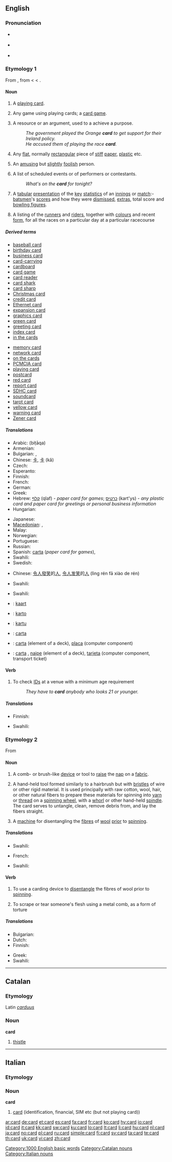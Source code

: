 {{wikipedia}}
==English==

===Pronunciation===
* {{IPA|/kɑːd/}} {{italbrac|[[RP]]}}
* {{a|US}} {{IPA|/kɑːrd/}}
* {{audio|en-us-card.ogg|Audio (US)}}
*: {{rhymes|ɑː(r)d}}

===Etymology 1===
From {{etyl|enm|en}} {{term|carde|lang=enm||playing card}}, from {{etyl|fro|en}} {{term|carte||lang=fro}} < {{etyl|la|en}} {{term|charta|lang=la}} < {{etyl|grc|en}} {{term|χάρτης||paper, papyrus|tr=chartēs|lang=grc|sc=polytonic}}.

====Noun====
{{en-noun|s|-}}

# A [[playing card]].
# {{context|in plural}} Any game using playing cards; a [[card game]].
# A resource or an argument, used to a achieve a purpose.
#: ''The government played the Orange '''card''' to get support for their Ireland policy.''
#: ''He accused them of playing the race '''card'''.''
# Any [[flat]], normally [[rectangular]] piece of [[stiff]] [[paper]], [[plastic]] etc.
# {{informal}} An [[amusing]] but [[slightly]] [[foolish]] person.
# A list of scheduled events or of performers or contestants.
#: ''What's on the '''card''' for tonight?''
# {{Cricket}} A [[tabular]] [[presentation]] of the [[key]] [[statistics]] of an [[innings]] or [[match]]:- [[batsman|batsmen]]'s [[score]]s and how they were [[dismissed]], [[extras]], total score and [[bowling figures]].
# {{horse racing}} A listing of the [[runner]]s and [[rider]]s, together with [[colour]]s and recent [[form]], for all the races on a particular day at a particular racecourse

=====Derived terms=====
{{rel-top|terms derived from ''card (noun)''}}
* [[baseball card]]
* [[birthday card]]
* [[business card]]
* [[card-carrying]]
* [[cardboard]]
* [[card game]]
* [[card reader]]
* [[card shark]]
* [[card sharp]]
* [[Christmas card]]
* [[credit card]]
* [[Ethernet card]]
* [[expansion card]]
* [[graphics card]]
* [[green card]]
* [[greeting card]]
* [[index card]]
* [[in the cards]]
{{rel-mid}}
* [[memory card]]
* [[network card]]
* [[on the cards]]
* [[PCMCIA card]]
* [[playing card]]
* [[postcard]]
* [[red card]]
* [[report card]]
* [[SDHC card]]
* [[soundcard]]
* [[tarot card]]<!-- capitalised? -->
* [[yellow card]]
* [[warning card]]
* [[Zener card]]
{{rel-bottom}}

=====Translations=====
{{trans-see|a playing card|playing card}}
{{trans-top|a flat, normally rectangular piece of stiff paper, plastic etc.}}
* Arabic: {{Arab|[[بطاقة]]}} (biṭāqa) {{f}}
* Armenian: {{t-|hy|քարտ|tr=k’art|xs=Armenian}}
* Bulgarian: {{t+|bg|карта|f}},  {{t|bg|картичка|f}}
* Chinese: [[卡]], [[卡]] (kǎ)
* Czech: {{t-|cs|karta|f}}
* Esperanto: {{t-|eo|karto|xs=Esperanto}}
* Finnish: {{t+|fi|kortti}}
* French: {{t+|fr|carte|f}}
* German: {{t|de|Karte|f}}
* Greek: {{t|el|κάρτα|f|tr=karta}}
* Hebrew: [[קלף]] (qlaf) {{m}} - ''paper card for games''; [[כרטיס]] (kart'ys) {{m}} - ''any plastic card and paper card for greetings or personal business information''
* Hungarian: {{t+|hu|kártya}}
{{trans-mid}}
* Japanese: {{t+|ja|カード|tr=kādo}}
* [[Macedonian]]: {{t-|mk|карта|f|tr=kárta|xs=Macedonian}},  {{t|mk|картичка|f|tr=kártička|xs=Macedonian}}
* Malay: {{t+|ms|kad|xs=Malay}}
* Norwegian: {{t+|no|kort|n}}
* Portuguese: {{t+|pt|cartão|m}}
* Russian: {{t+|ru|карточка|f|tr=kártočka}}
* Spanish: [[carta]] {{f}} (''paper card for games''),  {{t+|es|tarjeta|f}}
* Swahili: {{t|sw|kadi|xs=Swahili}}
* Swedish: {{t+|sv|kort}}
{{trans-bottom}}

{{trans-top|(informal) An amusing person}}
* Chinese: [[令人]][[發笑]]的[[人]], [[令人]][[发笑]]的[[人]] (lìng rén fā xiào de rén)
{{trans-mid}}
* Swahili: {{t|sw|kadi|xs=Swahili}}
{{trans-bottom}}

{{trans-top|(cricket) A tabular presentation of the key statistics of an innings or match}}
* Swahili: {{t|sw|kadi|xs=Swahili}}
{{trans-mid}}
{{trans-bottom}}

{{checktrans-top}}
* {{ttbc|Dutch}}: [[kaart]] {{f}}
* {{ttbc|Ido}}: [[karto]]
* {{ttbc|Indonesian}}: [[kartu]]
{{checktrans-mid}}
* {{ttbc|Interlingua}}: [[carta]]
* {{ttbc|Portuguese}}: [[carta]] {{f}} (element of a deck), [[placa]] {{f}} (computer component)
* {{ttbc|Spanish}}: [[carta]] {{f}}, [[naipe]] {{m}} (element of a deck), [[tarjeta]] {{f}} (computer component, transport ticket)
{{checktrans-bottom}}

====Verb====
{{en-verb}}

# To check [[ID]]s at a venue with a minimum age requirement
#: ''They have to '''card''' anybody who looks 21 or younger.''

=====Translations=====
{{trans-top|to check ID's}}
* Finnish: {{t+|fi|tarkistaa}} {{t-|fi|henkilöllisyys}}
{{trans-mid}}
* Swahili: {{t|sw|kadi|xs=Swahili}}
{{trans-bottom}}

===Etymology 2===
From {{etyl|la|en}} {{term|carduus||lang=la|thistle}}

{{etystub|caro, *caritare, caritores, carrere??? must be connected. Is carduus really in this?}}

====Noun====
{{en-noun}}

# {{rare|textiles}} A comb- or brush-like [[device]] or tool to [[raise]] the [[nap]] on a [[fabric]].
# {{textiles}} A hand-held tool formed similarly to a hairbrush but with [[bristles]] of wire or other rigid material.  It is used principally with raw cotton, wool, hair, or other natural fibers to prepare these materials for spinning into [[yarn]] or [[thread]] on a [[spinning wheel]], with a [[whorl]] or other hand-held [[spindle]].  The card serves to untangle, clean, remove debris from, and lay the fibers straight.
# {{rare|textiles}} A [[machine]] for disentangling the [[fibre]]s of [[wool]] [[prior]] to [[spinning]].

=====Translations=====
{{trans-top|A device to raise the nap on a fabric}}
* Swahili: {{t|sw|kadi|xs=Swahili}}
{{trans-mid}}
{{trans-bottom}}
{{trans-top|A machine for disentagling the fibres of wool prior to spinning}}
* French: {{t+|fr|carde|f}}
{{trans-mid}}
* Swahili: {{t|sw|kadi|xs=Swahili}}
{{trans-bottom}}

====Verb====
{{en-verb}}

# {{textiles}} To use a carding device to [[disentangle]] the fibres of wool prior to [[spin]]ning.
# To scrape or tear someone's flesh using a metal comb, as a form of torture

=====Translations=====
{{trans-top|to use card device}}
* Bulgarian: {{t|bg|кардирам}}
* Dutch: {{t|nl|kaarden}}
* Finnish: {{t+|fi|karstata}}
{{trans-mid}}
* Greek: {{t+|el|ξαίνω|tr=ksaino}}
* Swahili: {{t|sw|kadi|xs=Swahili}}
{{trans-bottom}}

{{trans-top|to scrape or tear someone's flesh as a form of torture}}
{{trans-mid}}
{{trans-bottom}}

[[Category:1000 English basic words]]

----

==Catalan==

===Etymology===
Latin ''[[carduus]]''

===Noun===
'''card''' {{m}}

# [[thistle]]

[[Category:Catalan nouns]]

----

==Italian==

===Etymology===
{{etyl|en|it}}

===Noun===
'''card''' {{m|inv}}

# [[#English|card]] (identification, financial, SIM etc (but not playing card))

[[Category:Italian nouns]]

[[ar:card]]
[[de:card]]
[[et:card]]
[[es:card]]
[[fa:card]]
[[fr:card]]
[[ko:card]]
[[hy:card]]
[[io:card]]
[[id:card]]
[[it:card]]
[[kk:card]]
[[sw:card]]
[[ku:card]]
[[lo:card]]
[[lt:card]]
[[li:card]]
[[hu:card]]
[[nl:card]]
[[ja:card]]
[[no:card]]
[[pl:card]]
[[ru:card]]
[[simple:card]]
[[fi:card]]
[[sv:card]]
[[ta:card]]
[[te:card]]
[[th:card]]
[[uk:card]]
[[vi:card]]
[[zh:card]]